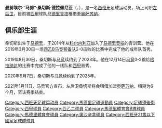 {{BLP unsourced|time=2021-01-01}}
{{noteTA
|G1=Football
|G2=laliga
|1=zh-hk:哥尼拿;zh-cn:科尔内利亚;zh-tw:科爾内利亞;
}}
{{Infobox football biography
| name = 马努·桑切斯<br>Manu Sánchez
| fullname = 曼努埃尔·桑切斯·德拉佩尼亚
| birth_date = {{birth date and age|2000|8|24|df=y}} 
| birth_place = {{SPA}}[[马德里|马德里]]
| height = 1.79m
| position = [[左后卫|左后卫]]
| currentclub = [[奥萨苏纳竞技俱乐部|奥萨苏纳]]（[[马德里竞技俱乐部|马德里竞技]]租借）
| clubnumber = 39
| youthyears1 = | youthclubs1 = [[哥尼拿體育會|哥尼拿]]
| youthyears2 = 2014–2019 | youthclubs2 = [[马德里竞技俱乐部|马德里竞技]]
| years1 = 2019– | clubs1 = [[马德里竞技俱乐部B队|马竞B队]] | caps1 = 30 | goals1 = 0
| years2 = 2019– | clubs2 = [[马德里竞技俱乐部|马德里竞技]] | caps2 = 6 | goals2 = 0
| years3 = 2021– | clubs3 = → [[奥萨苏纳竞技俱乐部|奥萨苏纳]] (租借) | caps3 = 23 | goals3 = 1
| nationalyears1 = 2020– | nationalteam1 = {{Flagicon|Spain}}[[西班牙国家足球队|西班牙U21]] | nationalcaps1 = 1 | nationalgoals1 = 0
| club-update = 2021年10月2日
| ntupdate = 2020年11月17日
}}

'''曼努埃尔·“马努”·桑切斯·德拉佩尼亚'''（{{lang-es|'''Manuel "Manu" Sánchez de la Peña'''}}，{{bd|2000年|8月24日}}），是一名[[西班牙|西班牙]]足球运动员，场上司职[[左后卫|左后卫]]，目前被[[西甲|西甲]]球队[[马德里竞技俱乐部|马德里竞技]]租借至[[奥萨苏纳竞技俱乐部|奥萨苏纳]]。

==俱乐部生涯==
桑切斯出生于[[马德里|马德里]]，于2014年从[[科尔内利亚体育联盟|科尔内利亚]]加入了[[马德里竞技|马德里竞技]]的青训营。他在2019年3月30日一场[[西乙B|西乙B]][[马德里竞技俱乐部B队|马竞预备队]]2-0击败{{Internal link helper/en|萨拉曼卡CF|Salamanca CF UDS}}的比赛中完成了他的成年队首秀。

2019年8月30日，桑切斯与[[马竞|马竞]]续约到了2023年。他在12月14日[[马竞|马竞]]0-2输给[[格拉纳达足球俱乐部|格拉纳达]]的比赛中完成了他的一线队和[[西甲|西甲]]首秀。

2020年9月7日，桑切斯与[[马竞|马竞]]续约到了2025年。

2021年1月11日，马竞官方宣布，左后卫桑切斯将会租借加盟[[奥萨苏纳足球俱乐部|奥萨苏纳]]，租期为6个月，至该赛季结束。

<!--{{馬德里體育會球員名單}}-->
{{奧沙辛拿體育會球員名單}}

{{DEFAULTSORT:Sanchez, Manu}}

[[Category:西班牙足球运动员|Category:西班牙足球运动员]]
[[Category:馬德里足球運動員|Category:馬德里足球運動員]]
[[Category:足球邊後衛|Category:足球邊後衛]]
[[Category:西甲球員|Category:西甲球員]]
[[Category:西乙二球員|Category:西乙二球員]]
[[Category:馬德里體育會B隊球員|Category:馬德里體育會B隊球員]]
[[Category:馬德里體育會球員|Category:馬德里體育會球員]]
[[Category:奧沙辛拿球員|Category:奧沙辛拿球員]]
[[Category:西班牙21歲以下國家足球隊球員|Category:西班牙21歲以下國家足球隊球員]]